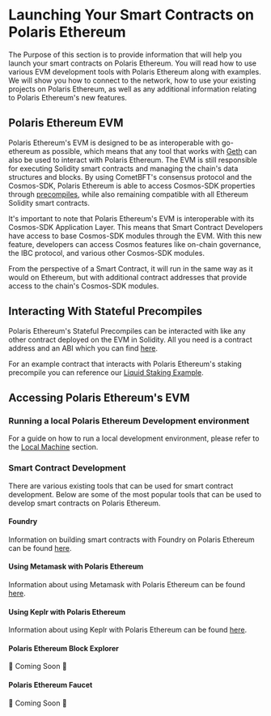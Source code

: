 # Launching Your Smart Contracts on Polaris Ethereum

The Purpose of this section is to provide information that will help you launch your smart contracts on Polaris Ethereum. 
You will read how to use various EVM development tools with Polaris Ethereum along with examples. We will show you how to connect to the network, 
how to use your existing projects on Polaris Ethereum, as well as any additional information relating to Polaris Ethereum's new features.

## Polaris Ethereum EVM 

Polaris Ethereum's EVM is designed to be as interoperable with go-ethereum as possible, which means that any tool that works with [Geth](https://geth.ethereum.org/) can also be used to interact with Polaris Ethereum. The EVM is still responsible for executing Solidity smart contracts and managing the chain's data structures and blocks. By using CometBFT's consensus protocol and the Cosmos-SDK, Polaris Ethereum is able to access Cosmos-SDK properties through [precompiles](../building-precompiles/intro-to-precompiles), while also remaining compatible with all Ethereum Solidity smart contracts.

It's important to note that Polaris Ethereum's EVM is interoperable with its Cosmos-SDK Application Layer. This means that Smart Contract Developers have access to base Cosmos-SDK modules through the EVM. With this new feature, developers can access Cosmos features like on-chain governance, the IBC protocol, and various other Cosmos-SDK modules.

From the perspective of a Smart Contract, it will run in the same way as it would on Ethereum, but with additional contract addresses that provide access to the chain's Cosmos-SDK modules.

## Interacting With Stateful Precompiles
Polaris Ethereum's Stateful Precompiles can be interacted with like any 
other contract deployed on the EVM in Solidity. All you need is a
contract address and an ABI which you can find [here](../precompile-overview).

For an example contract that interacts with Polaris Ethereum's staking precompile you
can reference our [Liquid Staking Example](https://github.com/berachain/polaris-precompile-dapp-examples).
## Accessing Polaris Ethereum's EVM

### Running a local Polaris Ethereum Development environment
For a guide on how to run a local development environment, please refer to the [Local Machine](../running-a-node/running-locally) section.

### Smart Contract Development
There are various existing tools that can be used for smart contract development.
Below are some of the most popular tools that can be used to develop smart contracts on Polaris Ethereum.

#### Foundry
Information on building smart contracts with Foundry on Polaris Ethereum can be found [here](./dev-tools/foundry-polaris).

#### Using Metamask with Polaris Ethereum
Information about using Metamask with Polaris Ethereum can be found [here](../using-metamask).

#### Using Keplr with Polaris Ethereum
Information about using Keplr with Polaris Ethereum can be found [here](../using-keplr).

#### Polaris Ethereum Block Explorer
🚧 Coming Soon 🚧
#### Polaris Ethereum Faucet
🚧 Coming Soon 🚧
